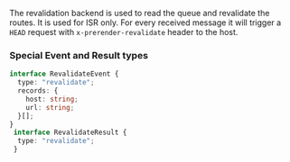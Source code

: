 The revalidation backend is used to read the queue and revalidate the routes. It is used for ISR only.
For every received message it will trigger a `HEAD` request with `x-prerender-revalidate` header to the host.

### Special Event and Result types
```typescript
interface RevalidateEvent {
  type: "revalidate";
  records: {
    host: string;
    url: string;
  }[];
}
 interface RevalidateResult {
  type: "revalidate";
 }
```